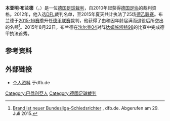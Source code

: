 {{noteTA|G1=football|G2=uefa|G3=德甲}}
{{Infobox football official
| name                = 本亚明·布兰德<br>{{lang|de|Benjamin Brand}}
| image               =
| caption             =
| birth_date          = {{Birth date and age|1989|7|10|df=y}}
| birth_place         =
| death_date          = <!-- Use {{Death date and age|YYYY|MM|DD|YYYY|MM|DD|df=y}} if dead (death date followed by birth date) -->
| death_place         =
| otheroccupation     = [[企业经济学|企业经济学]]进修
| years1              = 2010–
| league1             = [[德国足协|德国足协]]
| role1               = 裁判
| years2              = 2012–
| league2             = [[德乙联赛|德乙联赛]]
| role2               = 裁判
| years3              = 2015–
| league3             = [[德甲联赛|德甲联赛]]
| role3               = 裁判
}}

'''本亚明·布兰德'''（{{lang-de|'''Benjamin Brand'''}}，{{bd|1989年|7月10日|catIdx=Brand, Benjamin}}）是一位[[德国|德国]][[足球裁判|足球裁判]]，自2010年起获得[[德国足协|德国足协]]的裁判资格。2012年，他入选[[德国足球联赛协会|DFL]]裁判名单，至2015年夏天共计执法了25场[[德乙联赛|德乙联赛]]。布兰德于[[2015年至2016年德国足球甲级联赛|2015-16赛季]]升任[[德甲联赛|德甲联赛]]裁判，他获得了由{{link-de|彼得·加格尔曼|Peter Gagelmann}}和{{link-de|托尔斯滕·金赫费尔|Thorsten Kinhöfer}}因年龄届满而退役后所空出的名额<ref>[http://www.dfb.de/news/detail/brand-ist-neuer-bundesliga-schiedsrichter-125786/ Brand ist neuer Bundesliga-Schiedsrichter] {{Wayback|url=http://www.dfb.de/news/detail/brand-ist-neuer-bundesliga-schiedsrichter-125786/ |date=20171201133753 }}, dfb.de. Abgerufen am 29. Juli 2015.</ref>。2015年8月22日，布兰德在[[沙尔克04|沙尔克04]]对阵[[达姆施塔特98|达姆施塔特98]]的比赛中完成德甲执法首秀。

==参考资料==
{{reflist}}

== 外部链接 ==
* [http://www.dfb.de/sportliche-strukturen/schiedsrichter/schiedsrichter-im-einsatz/schiedsrichter-der-bundesligen/?spieledb_path=%2Freferees%2F134998 个人资料] {{Wayback|url=http://www.dfb.de/sportliche-strukturen/schiedsrichter/schiedsrichter-im-einsatz/schiedsrichter-der-bundesligen/?spieledb_path=%2Freferees%2F134998 |date=20160212165953 }}于dfb.de

{{Germany-sport-bio-stub}}
{{DEFAULTSORT:Brand, Benjamin}}
[[Category:巴伐利亞人|Category:巴伐利亞人]]
[[Category:德國足球裁判|Category:德國足球裁判]]